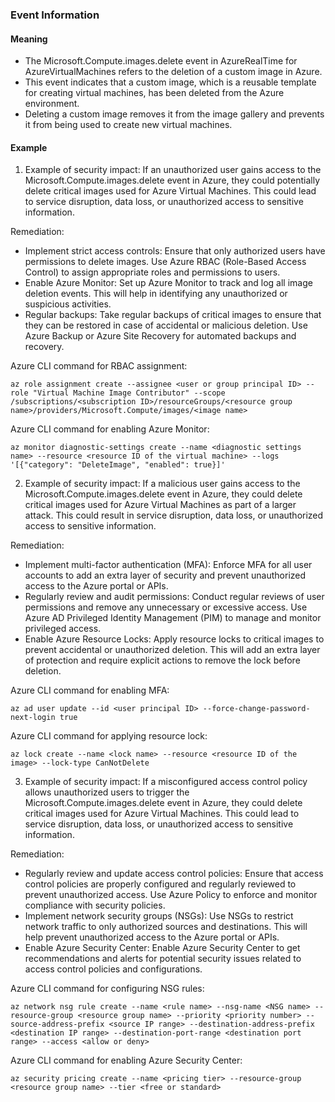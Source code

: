 
### Event Information

#### Meaning

- The Microsoft.Compute.images.delete event in AzureRealTime for AzureVirtualMachines refers to the deletion of a custom image in Azure.
- This event indicates that a custom image, which is a reusable template for creating virtual machines, has been deleted from the Azure environment.
- Deleting a custom image removes it from the image gallery and prevents it from being used to create new virtual machines.

#### Example

1. Example of security impact: If an unauthorized user gains access to the Microsoft.Compute.images.delete event in Azure, they could potentially delete critical images used for Azure Virtual Machines. This could lead to service disruption, data loss, or unauthorized access to sensitive information.

Remediation:
- Implement strict access controls: Ensure that only authorized users have permissions to delete images. Use Azure RBAC (Role-Based Access Control) to assign appropriate roles and permissions to users.
- Enable Azure Monitor: Set up Azure Monitor to track and log all image deletion events. This will help in identifying any unauthorized or suspicious activities.
- Regular backups: Take regular backups of critical images to ensure that they can be restored in case of accidental or malicious deletion. Use Azure Backup or Azure Site Recovery for automated backups and recovery.

Azure CLI command for RBAC assignment:
```
az role assignment create --assignee <user or group principal ID> --role "Virtual Machine Image Contributor" --scope /subscriptions/<subscription ID>/resourceGroups/<resource group name>/providers/Microsoft.Compute/images/<image name>
```

Azure CLI command for enabling Azure Monitor:
```
az monitor diagnostic-settings create --name <diagnostic settings name> --resource <resource ID of the virtual machine> --logs '[{"category": "DeleteImage", "enabled": true}]'
```

2. Example of security impact: If a malicious user gains access to the Microsoft.Compute.images.delete event in Azure, they could delete critical images used for Azure Virtual Machines as part of a larger attack. This could result in service disruption, data loss, or unauthorized access to sensitive information.

Remediation:
- Implement multi-factor authentication (MFA): Enforce MFA for all user accounts to add an extra layer of security and prevent unauthorized access to the Azure portal or APIs.
- Regularly review and audit permissions: Conduct regular reviews of user permissions and remove any unnecessary or excessive access. Use Azure AD Privileged Identity Management (PIM) to manage and monitor privileged access.
- Enable Azure Resource Locks: Apply resource locks to critical images to prevent accidental or unauthorized deletion. This will add an extra layer of protection and require explicit actions to remove the lock before deletion.

Azure CLI command for enabling MFA:
```
az ad user update --id <user principal ID> --force-change-password-next-login true
```

Azure CLI command for applying resource lock:
```
az lock create --name <lock name> --resource <resource ID of the image> --lock-type CanNotDelete
```

3. Example of security impact: If a misconfigured access control policy allows unauthorized users to trigger the Microsoft.Compute.images.delete event in Azure, they could delete critical images used for Azure Virtual Machines. This could lead to service disruption, data loss, or unauthorized access to sensitive information.

Remediation:
- Regularly review and update access control policies: Ensure that access control policies are properly configured and regularly reviewed to prevent unauthorized access. Use Azure Policy to enforce and monitor compliance with security policies.
- Implement network security groups (NSGs): Use NSGs to restrict network traffic to only authorized sources and destinations. This will help prevent unauthorized access to the Azure portal or APIs.
- Enable Azure Security Center: Enable Azure Security Center to get recommendations and alerts for potential security issues related to access control policies and configurations.

Azure CLI command for configuring NSG rules:
```
az network nsg rule create --name <rule name> --nsg-name <NSG name> --resource-group <resource group name> --priority <priority number> --source-address-prefix <source IP range> --destination-address-prefix <destination IP range> --destination-port-range <destination port range> --access <allow or deny>
```

Azure CLI command for enabling Azure Security Center:
```
az security pricing create --name <pricing tier> --resource-group <resource group name> --tier <free or standard>
```

